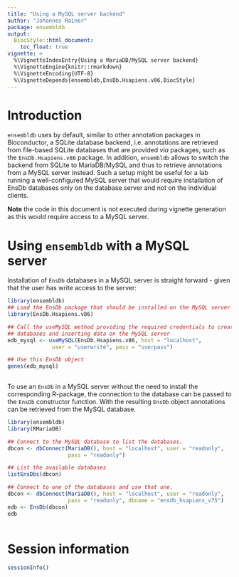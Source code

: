 ```yaml
---
title: "Using a MySQL server backend"
author: "Johannes Rainer"
package: ensembldb
output:
  BiocStyle::html_document:
    toc_float: true
vignette: >
  %\VignetteIndexEntry{Using a MariaDB/MySQL server backend}
  %\VignetteEngine{knitr::rmarkdown}
  %\VignetteEncoding{UTF-8}
  %\VignetteDepends{ensembldb,EnsDb.Hsapiens.v86,BiocStyle}
---
```



# Introduction

`ensembldb` uses by default, similar to other annotation packages in Bioconductor,
a SQLite database backend, i.e. annotations are retrieved from file-based SQLite
databases that are provided *via* packages, such as the `EnsDb.Hsapiens.v86`
package. In addition, `ensembldb` allows to switch the backend from SQLite to
MariaDB/MySQL and thus to retrieve annotations from a MySQL server instead. Such
a setup might be useful for a lab running a well-configured MySQL server that
would require installation of EnsDb databases only on the database server and
not on the individual clients.

**Note** the code in this document is not executed during vignette generation as
this would require access to a MySQL server.


# Using `ensembldb` with a MySQL server

Installation of `EnsDb` databases in a MySQL server is straight forward - given
that the user has write access to the server:

```r
library(ensembldb)
## Load the EnsDb package that should be installed on the MySQL server
library(EnsDb.Hsapiens.v86)

## Call the useMySQL method providing the required credentials to create
## databases and inserting data on the MySQL server
edb_mysql <- useMySQL(EnsDb.Hsapiens.v86, host = "localhost",
		      user = "userwrite", pass = "userpass")

## Use this EnsDb object
genes(edb_mysql)
 
```

To use an `EnsDb` in a MySQL server without the need to install the corresponding
R-package, the connection to the database can be passed to the `EnsDb` constructor
function. With the resulting `EnsDb` object annotations can be retrieved from the
MySQL database.

```r
library(ensembldb)
library(RMariaDB)

## Connect to the MySQL database to list the databases.
dbcon <- dbConnect(MariaDB(), host = "localhost", user = "readonly",
                   pass = "readonly")

## List the available databases
listEnsDbs(dbcon)

## Connect to one of the databases and use that one.
dbcon <- dbConnect(MariaDB(), host = "localhost", user = "readonly",
                   pass = "readonly", dbname = "ensdb_hsapiens_v75")
edb <- EnsDb(dbcon)
edb
 
```


# Session information

```r
sessionInfo() 
```

